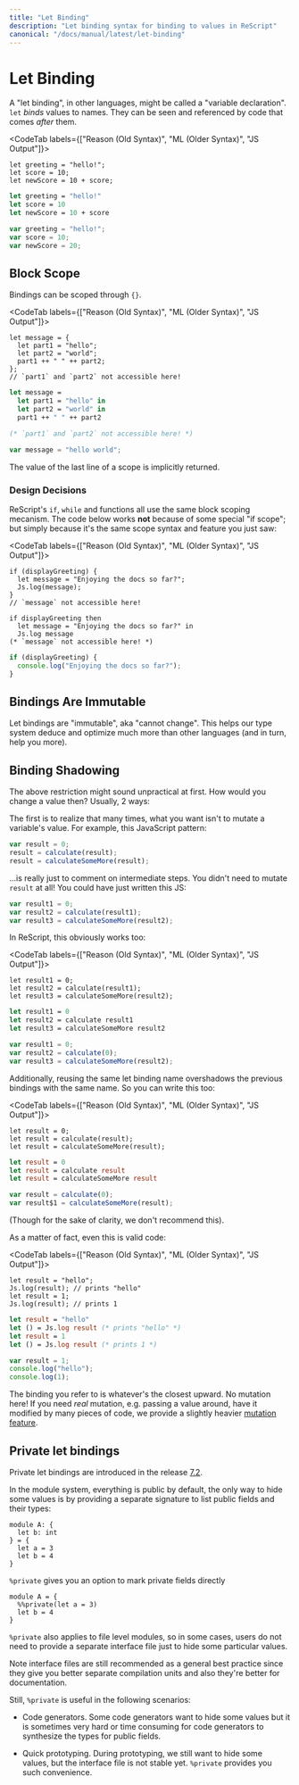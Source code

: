 ```yaml
---
title: "Let Binding"
description: "Let binding syntax for binding to values in ReScript"
canonical: "/docs/manual/latest/let-binding"
---
```


# Let Binding

A "let binding", in other languages, might be called a "variable declaration". `let` _binds_ values to names. They can be seen and referenced by code that comes _after_ them.

<CodeTab labels={["Reason (Old Syntax)", "ML (Older Syntax)", "JS Output"]}>

```re
let greeting = "hello!";
let score = 10;
let newScore = 10 + score;
```

```ml
let greeting = "hello!"
let score = 10
let newScore = 10 + score
```

```js
var greeting = "hello!";
var score = 10;
var newScore = 20;
```

</CodeTab>

## Block Scope

Bindings can be scoped through `{}`.

<CodeTab labels={["Reason (Old Syntax)", "ML (Older Syntax)", "JS Output"]}>

```re
let message = {
  let part1 = "hello";
  let part2 = "world";
  part1 ++ " " ++ part2;
};
// `part1` and `part2` not accessible here!
```

```ml
let message =
  let part1 = "hello" in
  let part2 = "world" in
  part1 ++ " " ++ part2

(* `part1` and `part2` not accessible here! *)
```

```js
var message = "hello world";
```

</CodeTab>

The value of the last line of a scope is implicitly returned.

### Design Decisions

ReScript's `if`, `while` and functions all use the same block scoping mecanism. The code below works **not** because of some special "if scope"; but simply because it's the same scope syntax and feature you just saw:

<CodeTab labels={["Reason (Old Syntax)", "ML (Older Syntax)", "JS Output"]}>

```re
if (displayGreeting) {
  let message = "Enjoying the docs so far?";
  Js.log(message);
}
// `message` not accessible here!
```

```re
if displayGreeting then
  let message = "Enjoying the docs so far?" in
  Js.log message
(* `message` not accessible here! *)
```

```js
if (displayGreeting) {
  console.log("Enjoying the docs so far?");
}
```

</CodeTab>

## Bindings Are Immutable

Let bindings are "immutable", aka "cannot change". This helps our type system deduce and optimize much more than other languages (and in turn, help you more).

## Binding Shadowing

The above restriction might sound unpractical at first. How would you change a value then? Usually, 2 ways:

The first is to realize that many times, what you want isn't to mutate a variable's value. For example, this JavaScript pattern:

```js
var result = 0;
result = calculate(result);
result = calculateSomeMore(result);
```

...is really just to comment on intermediate steps. You didn't need to mutate `result` at all! You could have just written this JS:

```js
var result1 = 0;
var result2 = calculate(result1);
var result3 = calculateSomeMore(result2);
```

In ReScript, this obviously works too:

<CodeTab labels={["Reason (Old Syntax)", "ML (Older Syntax)", "JS Output"]}>

```re
let result1 = 0;
let result2 = calculate(result1);
let result3 = calculateSomeMore(result2);
```

```ml
let result1 = 0
let result2 = calculate result1
let result3 = calculateSomeMore result2
```

```js
var result1 = 0;
var result2 = calculate(0);
var result3 = calculateSomeMore(result2);
```

</CodeTab>

Additionally, reusing the same let binding name overshadows the previous bindings with the same name. So you can write this too:

<CodeTab labels={["Reason (Old Syntax)", "ML (Older Syntax)", "JS Output"]}>

```re
let result = 0;
let result = calculate(result);
let result = calculateSomeMore(result);
```

```ml
let result = 0
let result = calculate result
let result = calculateSomeMore result
```

```js
var result = calculate(0);
var result$1 = calculateSomeMore(result);
```

</CodeTab>

(Though for the sake of clarity, we don't recommend this).

As a matter of fact, even this is valid code:

<CodeTab labels={["Reason (Old Syntax)", "ML (Older Syntax)", "JS Output"]}>

```re
let result = "hello";
Js.log(result); // prints "hello"
let result = 1;
Js.log(result); // prints 1
```

```ml
let result = "hello"
let () = Js.log result (* prints "hello" *)
let result = 1
let () = Js.log result (* prints 1 *)
```

```js
var result = 1;
console.log("hello");
console.log(1);
```

</CodeTab>

The binding you refer to is whatever's the closest upward. No mutation here!
If you need _real_ mutation, e.g. passing a value around, have it modified by many pieces of code, we provide a slightly heavier [mutation feature](mutation.md).

## Private let bindings

Private let bindings are introduced in the release [7.2](https://rescript-lang.org/blog/bucklescript-release-7-2).

In the module system, everything is public by default,
the only way to hide some values is by providing a separate signature to
list public fields and their types:

```res
module A: {
  let b: int
} = {
  let a = 3
  let b = 4
}
```

`%private` gives you an option to mark private fields directly

```res
module A = {
  %%private(let a = 3)
  let b = 4
}
```

`%private` also applies to file level modules, so in some cases,
users do not need to provide a separate interface file just to hide some particular values.

Note interface files are still recommended as a general best practice since they give you better
separate compilation units and also they're better for documentation.

Still, `%private` is useful in the following scenarios:

- Code generators. Some code generators want to hide some values but it is sometimes very hard or time consuming for code generators to synthesize the types for public fields.

- Quick prototyping. During prototyping, we still want to hide some values, but the interface file is not stable yet. `%private` provides you such convenience.
